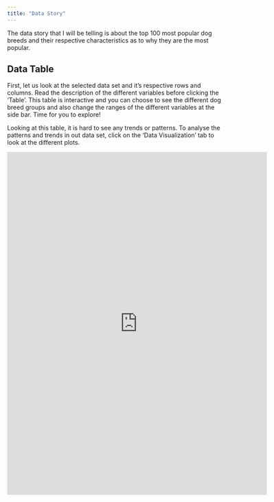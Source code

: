 ```yaml
---
title: "Data Story"
---
```


The data story that I will be telling is about the top 100 most popular dog breeds and their respective characteristics as to why they are the most popular.

## Data Table

First, let us look at the selected data set and it's respective rows and columns. Read the description of the different variables before clicking the 'Table'. This table is interactive and you can choose to see the different dog breed groups and also change the ranges of the different variables at the side bar. Time for you to explore! 

Looking at this table, it is hard to see any trends or patterns. To analyse the patterns and trends in out data set, click on the 'Data Visualization' tab to look at the different plots. 

```{=html}
<iframe height="800" width="120%" frameborder="no" src="https://sherilyntangnm2207.shinyapps.io/MyShinyApp/" </iframe>
```

